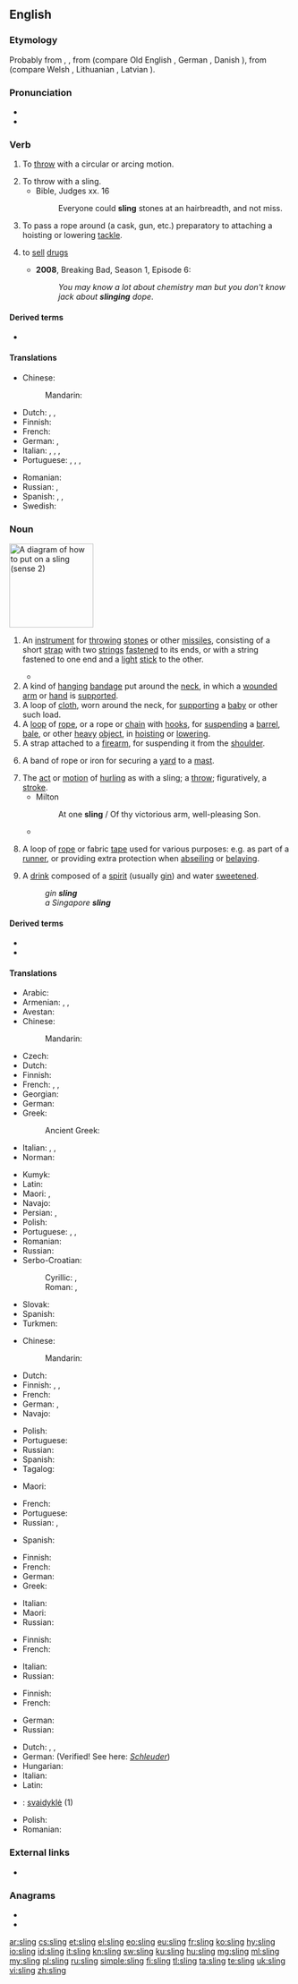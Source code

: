 ==English==

===Etymology===
Probably from {{etyl|non|en}} {{m|non|slyngja}}, {{m|non|slyngva||to hurl}}, from {{etyl|gem-pro|en}} {{m|gem-pro|*slingwaną||to worm, twist}} (compare Old English {{m|ang|slingan||to wind, twist}}, German {{m|de|schlingen||to swing, wind, twist}}, Danish {{m|da|slynge}}), from {{etyl|ine-pro|en}} {{m|ine-pro|*slenk||to turn, twist}} (compare Welsh {{m|cy|llyngyr||worms, maggots}}, Lithuanian {{m|lt|sliñkti||to crawl like a snake}}, Latvian {{m|lv|slìkt||to sink}}).

===Pronunciation===
* {{IPA|/ˈslɪŋ/|lang=en}}
* {{rhymes|ɪŋ|lang=en}}

===Verb===
{{en-verb|slings|slinging|slung|past2=slang|slung}}

# To [[throw]] with a circular or arcing motion.
#: {{rfquotek|Addison}}
# To throw with a sling.
#* Bible, Judges xx. 16
#*: Everyone could '''sling''' stones at an hairbreadth, and not miss.
# {{lb|en|nautical}} To pass a rope around (a cask, gun, etc.) preparatory to attaching a hoisting or lowering [[tackle]].
# {{lb|en|slang}} to [[sell]] [[drugs]]
#* '''2008''', Breaking Bad, Season 1, Episode 6:
#*: ''You may know a lot about chemistry man but you don't know jack about '''slinging''' dope''.

====Derived terms====
* {{l|en|undersling}}

====Translations====
{{trans-top|to throw}}
* Chinese:
*: Mandarin: {{t+|cmn|投掷|sc=Hani}}
* Dutch: {{t+|nl|slingeren}}, {{t+|nl|werpen}}, {{t+|nl|ophangen}}
* Finnish: {{t+|fi|lingota}}
* French: {{t+|fr|lancer}}
* German: {{t+|de|schleudern}}, {{t+|de|schmeißen}}
* Italian: {{t+|it|lanciare}}, {{t+|it|scagliare}}, {{t+|it|buttare}}, {{t+|it|gettare}}
* Portuguese: {{t+|pt|atirar}}, {{t+|pt|jogar}}, {{t+|pt|arremessar}}, {{t+|pt|arrojar}}
{{trans-mid}}
* Romanian: {{t|ro|a trage cu praștia}}
* Russian: {{t+|ru|броса́ть}}, {{t+|ru|швыря́ть}}
* Spanish: {{t+|es|tirar}}, {{t+|es|lanzar}}, {{t+|es|arrojar}}
* Swedish: {{t+|sv|slunga}}
{{trans-bottom}}

===Noun===
[[Image:Echarpe_droite.png|thumb|right|150px|A diagram of how to put on a sling (sense 2)]]
{{en-noun}}

# {{lb|en|weapon}} An [[instrument]] for [[throw]]ing [[stone]]s or other [[missile]]s, consisting of a short [[strap]] with two [[string]]s [[fasten]]ed to its ends, or with a string fastened to one end and a [[light]] [[stick]] to the other.
#* {{quote-book|year=1786|author=Francis Grose|title=A Treatise on Ancient Armour and Weapons|page=43
|passage=The '''Sling''' is also a weapon of great antiquity, formerly in high estimation among the ancients.}}
# A kind of [[hang]]ing [[bandage]] put around the [[neck]], in which a [[wound]]ed [[arm]] or [[hand]] is [[support]]ed.
# A loop of [[cloth]], worn around the neck, for [[support]]ing a [[baby]] or other such load.
# A [[loop]] of [[rope]], or a rope or [[chain]] with [[hook]]s, for [[suspend]]ing a [[barrel]], [[bale]], or other [[heavy]] [[object]], in [[hoist]]ing or [[lower]]ing.
# A strap attached to a [[firearm]], for suspending it from the [[shoulder]].
# {{lb|en|nautical|chiefly|in the plural}} A band of rope or iron for securing a [[yard]] to a [[mast]].
# The [[act]] or [[motion]] of [[hurl]]ing as with a sling; a [[throw]]; figuratively, a [[stroke]].
#* Milton
#*: At one '''sling''' / Of thy victorious arm, well-pleasing Son.
#* {{quote-book|year=1600|author=William Shakespeare|title=Hamlet'', Act III, Scene I, line 55<!--Not a book; a template such as the nonexistent quote-play would be more suitable.-->
|passage=''To be, or not to be, that is the question: Whether 'tis nobler in the mind to suffer The '''slings''' and arrows of outrageous fortune, Or to take arms against a sea of troubles, And by opposing, end them.''}}
# {{lb|en|climbing}} A loop of [[rope]] or fabric [[tape]] used for various purposes: e.g. as part of a [[runner]], or providing extra protection when [[abseil]]ing or [[belay]]ing.
# A [[drink]] composed of a [[spirit]] (usually [[gin]]) and water [[sweeten]]ed.<!--German schlingen=swallow; in existing ety-->
#: ''gin '''sling'''''
#: ''a Singapore '''sling'''''

====Derived terms====
* {{l|en|ass in a sling}}
* {{l|en|staff sling}}

====Translations====
{{trans-top|instrument for throwing}}
* Arabic: {{t|ar|مِقْلَاع}}
* Armenian: {{t+|hy|պարս}}, {{t+|hy|պարսատիկ}}, {{t+|hy|պարսետ}}
* Avestan: {{t|ae|𐬟𐬭𐬀𐬛𐬀𐬑𐬴𐬀𐬥𐬁}}
* Chinese:
*: Mandarin: {{t-needed|cmn}}
* Czech: {{t+|cs|prak|m}}
* Dutch: {{t+|nl|slinger}}
* Finnish: {{t+|fi|linko}}
* French: {{t+|fr|fronde|f}}, {{t+|fr|bricole|f}}, {{t+|fr|lance-pierre|m}}
* Georgian: {{t|ka|შურდული}}
* German: {{t|de|Schleuder|f}}
* Greek: {{t+|el|σφεντόνα|f}}
*: Ancient Greek: {{t-needed|grc}}
* Italian: {{t|it|frombola|f}}, {{t+|it|fionda|f}}, {{t+|it|catapulta|f}}
* Norman: {{t|nrf|êlîngue|f}}
{{trans-mid}}
* Kumyk: {{t|kum|сарпан|tr=sarpan}}
* Latin: {{t|la|funda|f}}
* Maori: {{t|mi|kōtaha}}, {{t|mi|pukoro}}
* Navajo: {{t|nv|bee aditłʼį́į́h}}
* Persian: {{t|fa|قلاب‌سنگ|tr=qollâb-sang|sc=fa-Arab}}, {{t+|fa|فلاخن|tr=falâxan|sc=fa-Arab}}
* Polish: {{t+|pl|proca|f}}
* Portuguese: {{t+|pt|funda|f}}, {{t|pt|fundíbulo|m}}, {{t+|pt|estilingue}}
* Romanian: {{t+|ro|praștie|f}}
* Russian: {{t+|ru|праща́|f}}
* Serbo-Croatian:
*: Cyrillic: {{t|sh|праћка|f}}, {{t|sh|праћа|f}}
*: Roman: {{t+|sh|praćka|f}}, {{t+|sh|praća|f}}
* Slovak: {{t|sk|prak|m}}
* Spanish: {{t+|es|honda|f}}
* Turkmen: {{t|tk|sapan}}
{{trans-bottom}}

{{trans-top|bandage}}
* Chinese:
*: Mandarin: {{t+|cmn|绷带|sc=Hani}}
* Dutch: {{t+|nl|verband}}
* Finnish: {{t|fi|kannatinside}}, {{t|fi|kolmioliina}}, {{t+|fi|mitella}}
* French: {{t+|fr|écharpe|f}}
* German: {{t|de|Armschlinge|f}}, {{t|de|Armschlaufe|f}}
* Navajo: {{t|nv|gaan bee naaljidí}}
{{trans-mid}}
* Polish: {{t+|pl|temblak|m}}
* Portuguese: {{t+|pt|tipoia|f}}
* Russian: {{t+|ru|пе́ревязь|f}}
* Spanish: {{t|es|cabestrillo|m}}
* Tagalog: {{t|tl|salumbaba|sc=Hani}}
{{trans-bottom}}

{{trans-top|a loop of cloth or a strap around the neck to carry a load}}
{{trans-mid}}
* Maori: {{t|mi|kawerapa}}
{{trans-bottom}}

{{trans-top|rope or chain arrangement}}
* French: {{t+|fr|élingue|f}}
* Portuguese: {{t|pt|estropo|m}}
* Russian: {{t+|ru|кана́т|m}}, {{t+|ru|строп|m}}
{{trans-mid}}
* Spanish: {{t|es|eslinga|f}}
{{trans-bottom}}

{{trans-top|strap attached to a firearm}}
* Finnish: {{t|fi|kantohihna}}
* French: {{t+|fr|bandoulière|f}}
* German: {{t|de|Schulterriemen|m}}
* Greek: {{t+|el|αορτήρας|m}}
{{trans-mid}}
* Italian: {{t+|it|tracolla|f}}
* Maori: {{t|mi|taueki}}
* Russian: {{t+|ru|реме́нь|m}}
{{trans-bottom}}

{{trans-top|rope or iron securing a yard to a mast}}
* Finnish: {{t|fi|rakkirengas}}
* French: {{t+|fr|hauban}}
{{trans-mid}}
* Italian: {{t|it|imbracatura|f}}
* Russian: {{t+|ru|строп|m}}
{{trans-bottom}}

{{trans-top|the act of hurling as with a sling}}
* Finnish: {{t+|fi|linkous}}
* French: {{t+|fr|jet|m}}
{{trans-mid}}
* German: {{t|de|Schleudern|n}}
* Russian: {{t+|ru|бросо́к|m}}
{{trans-bottom}}

{{checktrans-top}}
* Dutch: {{t-check|nl|slinger}}, {{t-check|nl|zwaai}}, {{t-check|nl|draagband}}
* German: {{t-check|de|Schleuder|f}} (Verified! See here: [http://www.duden.de/rechtschreibung/Schleuder ''Schleuder''])
* Hungarian: {{t-check|hu|parittya}}
* Italian: {{t-check|it|fionda}}
* Latin: {{t-check|la|funda}}
* {{ttbc|lt}}: [[svaidyklė]] {{g|f}} (1)
* Polish: {{t-check|pl|proca}}
* Romanian: {{t-check|ro|praștie}}
{{trans-bottom}}

===External links===
* {{projectlink|1911|Sling}}

===Anagrams===
* {{l|en|ILGNs}}
* {{l|en|lings}}

[[ar:sling]]
[[cs:sling]]
[[et:sling]]
[[el:sling]]
[[eo:sling]]
[[eu:sling]]
[[fr:sling]]
[[ko:sling]]
[[hy:sling]]
[[io:sling]]
[[id:sling]]
[[it:sling]]
[[kn:sling]]
[[sw:sling]]
[[ku:sling]]
[[hu:sling]]
[[mg:sling]]
[[ml:sling]]
[[my:sling]]
[[pl:sling]]
[[ru:sling]]
[[simple:sling]]
[[fi:sling]]
[[tl:sling]]
[[ta:sling]]
[[te:sling]]
[[uk:sling]]
[[vi:sling]]
[[zh:sling]]